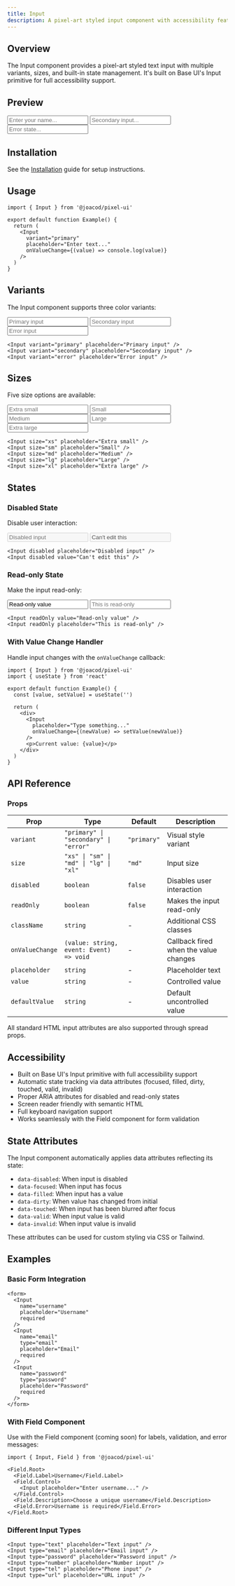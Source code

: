 ```yaml
---
title: Input
description: A pixel-art styled input component with accessibility features
---
```



## Overview

The Input component provides a pixel-art styled text input with multiple variants, sizes, and built-in state management. It's built on Base UI's Input primitive for full accessibility support.

## Preview

<ComponentPreview>
  <Input variant="primary" placeholder="Enter your name..." />
  <Input variant="secondary" placeholder="Secondary input..." />
  <Input variant="error" placeholder="Error state..." />
</ComponentPreview>

## Installation

See the [Installation](/docs/installation) guide for setup instructions.

## Usage

```tsx
import { Input } from '@joacod/pixel-ui'

export default function Example() {
  return (
    <Input
      variant="primary"
      placeholder="Enter text..."
      onValueChange={(value) => console.log(value)}
    />
  )
}
```

## Variants

The Input component supports three color variants:

<ComponentPreview>
  <Input variant="primary" placeholder="Primary input" />
  <Input variant="secondary" placeholder="Secondary input" />
  <Input variant="error" placeholder="Error input" />
</ComponentPreview>

```tsx
<Input variant="primary" placeholder="Primary input" />
<Input variant="secondary" placeholder="Secondary input" />
<Input variant="error" placeholder="Error input" />
```

## Sizes

Five size options are available:

<ComponentPreview>
  <Input size="xs" placeholder="Extra small" />
  <Input size="sm" placeholder="Small" />
  <Input size="md" placeholder="Medium" />
  <Input size="lg" placeholder="Large" />
  <Input size="xl" placeholder="Extra large" />
</ComponentPreview>

```tsx
<Input size="xs" placeholder="Extra small" />
<Input size="sm" placeholder="Small" />
<Input size="md" placeholder="Medium" />
<Input size="lg" placeholder="Large" />
<Input size="xl" placeholder="Extra large" />
```

## States

### Disabled State

Disable user interaction:

<ComponentPreview>
  <Input disabled placeholder="Disabled input" />
  <Input disabled value="Can't edit this" />
</ComponentPreview>

```tsx
<Input disabled placeholder="Disabled input" />
<Input disabled value="Can't edit this" />
```

### Read-only State

Make the input read-only:

<ComponentPreview>
  <Input readOnly value="Read-only value" />
  <Input readOnly placeholder="This is read-only" />
</ComponentPreview>

```tsx
<Input readOnly value="Read-only value" />
<Input readOnly placeholder="This is read-only" />
```

### With Value Change Handler

Handle input changes with the `onValueChange` callback:

```tsx
import { Input } from '@joacod/pixel-ui'
import { useState } from 'react'

export default function Example() {
  const [value, setValue] = useState('')

  return (
    <div>
      <Input
        placeholder="Type something..."
        onValueChange={(newValue) => setValue(newValue)}
      />
      <p>Current value: {value}</p>
    </div>
  )
}
```

## API Reference

### Props

| Prop            | Type                                     | Default     | Description                           |
| --------------- | ---------------------------------------- | ----------- | ------------------------------------- |
| `variant`       | `"primary" \| "secondary" \| "error"`    | `"primary"` | Visual style variant                  |
| `size`          | `"xs" \| "sm" \| "md" \| "lg" \| "xl"`   | `"md"`      | Input size                            |
| `disabled`      | `boolean`                                | `false`     | Disables user interaction             |
| `readOnly`      | `boolean`                                | `false`     | Makes the input read-only             |
| `className`     | `string`                                 | -           | Additional CSS classes                |
| `onValueChange` | `(value: string, event: Event) => void`  | -           | Callback fired when the value changes |
| `placeholder`   | `string`                                 | -           | Placeholder text                      |
| `value`         | `string`                                 | -           | Controlled value                      |
| `defaultValue`  | `string`                                 | -           | Default uncontrolled value            |

All standard HTML input attributes are also supported through spread props.

## Accessibility

- Built on Base UI's Input primitive with full accessibility support
- Automatic state tracking via data attributes (focused, filled, dirty, touched, valid, invalid)
- Proper ARIA attributes for disabled and read-only states
- Screen reader friendly with semantic HTML
- Full keyboard navigation support
- Works seamlessly with the Field component for form validation

## State Attributes

The Input component automatically applies data attributes reflecting its state:

- `data-disabled`: When input is disabled
- `data-focused`: When input has focus
- `data-filled`: When input has a value
- `data-dirty`: When value has changed from initial
- `data-touched`: When input has been blurred after focus
- `data-valid`: When input value is valid
- `data-invalid`: When input value is invalid

These attributes can be used for custom styling via CSS or Tailwind.

## Examples

### Basic Form Integration

```tsx
<form>
  <Input
    name="username"
    placeholder="Username"
    required
  />
  <Input
    name="email"
    type="email"
    placeholder="Email"
    required
  />
  <Input
    name="password"
    type="password"
    placeholder="Password"
    required
  />
</form>
```

### With Field Component

Use with the Field component (coming soon) for labels, validation, and error messages:

```tsx
import { Input, Field } from '@joacod/pixel-ui'

<Field.Root>
  <Field.Label>Username</Field.Label>
  <Field.Control>
    <Input placeholder="Enter username..." />
  </Field.Control>
  <Field.Description>Choose a unique username</Field.Description>
  <Field.Error>Username is required</Field.Error>
</Field.Root>
```

### Different Input Types

```tsx
<Input type="text" placeholder="Text input" />
<Input type="email" placeholder="Email input" />
<Input type="password" placeholder="Password input" />
<Input type="number" placeholder="Number input" />
<Input type="tel" placeholder="Phone input" />
<Input type="url" placeholder="URL input" />
```
